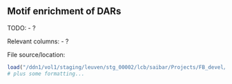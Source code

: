 ## Motif enrichment of DARs 

TODO:
- ?

Relevant columns: 
- ?

File source/location:

```r
load("/ddn1/vol1/staging/leuven/stg_00002/lcb/saibar/Projects/FB_devel/20200220_MotifsInEnhancers/1_global/motifEnrichment_DAR_highConfAnnot/enrichmentTable_merged_HighConfTFs.RData")
# plus some formatting...
```
